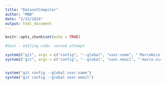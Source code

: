 ```yaml
---
title: "DatasetCompiler"
author: "MNB"
date: "2/15/2024"
output: html_document
---
```


```r
knitr::opts_chunk$set(echo = TRUE)
```

```r
#test - editing code- second attempt
```

```r
system2("git", args = c("config", "--global", "user.name", "'MarcoNicolaBinetti'"))
system2("git", args = c("config", "--global", "user.email", "'marco.nicola.binetti@gmail.com'"))


system("git config --global user.name")
system("git config --global user.email")

```

